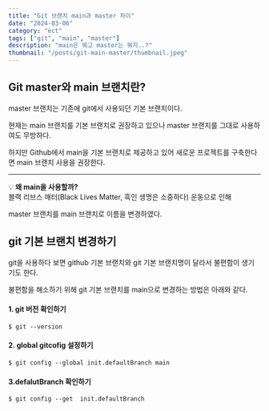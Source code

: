 ```yaml
---
title: "Git 브랜치 main과 master 차이"
date: "2024-03-06"
category: "ect"
tags: ["git", "main", "master"]
description: "main은 뭐고 master는 뭐지..?"
thumbnail: "/posts/git-main-master/thumbnail.jpeg"
---
```


## **Git master와 main 브랜치란?**

master 브랜치는 기존에 git에서 사용되던 기본 브랜치이다.

현재는 main 브랜치를 기본 브랜치로 권장하고 있으나 master 브랜치를 그대로 사용하여도 무방하다.

하지만 Github에서 main을 기본 브랜치로 제공하고 있어 새로운 프로젝트를 구축한다면 main 브랜치 사용을 권장한다.

---

💡 **왜 main을 사용할까?**  
블랙 리브스 매터(Black Lives Matter, 흑인 생명은 소중하다) 운동으로 인해

master 브랜치를 main 브랜치로 이름을 변경하였다.

## **git 기본 브랜치 변경하기**

git을 사용하다 보면 github 기본 브랜치와 git 기본 브랜치명이 달라서 불편함이 생기기도 한다.

불편함을 해소하기 위해 git 기본 브랜치를 main으로 변경하는 방법은 아래와 같다.

#### **1\. git 버전 확인하기**

```
$ git --version
```

#### **2\. global gitcofig 설정하기**

```
$ git config --global init.defaultBranch main
```

#### **3.defalutBranch 확인하기**

```
$ git config --get  init.defaultBranch
```
